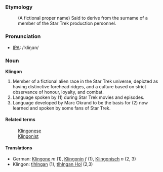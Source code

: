 ===Etymology===
: (A fictional proper name) Said to derive from the surname of a member of the Star Trek production personnel.

===Pronunciation===
*[[International Phonetic Alphabet|IPA]]: /ˈkliŋɑn/

===Noun===
'''Klingon'''

#Member of a fictional alien race in the Star Trek universe, depicted as having distinctive forehead ridges, and a culture based on strict observance of honour, loyalty, and combat.
#Language spoken by (1) during Star Trek movies and episodes.
#Language developed by Marc Okrand to be the basis for (2) now learned and spoken by some fans of Star Trek.

====Related terms====
:[[Klingonese]]
:[[Klingonist]]

====Translations====
*German: [[Klingone]] ''m'' (1), [[Klingonin]] ''f'' (1), [[Klingonisch]] ''n'' (2, 3)
*Klingon: [[tlhIngan]] (1), [[tlhIngan Hol]] (2,3)